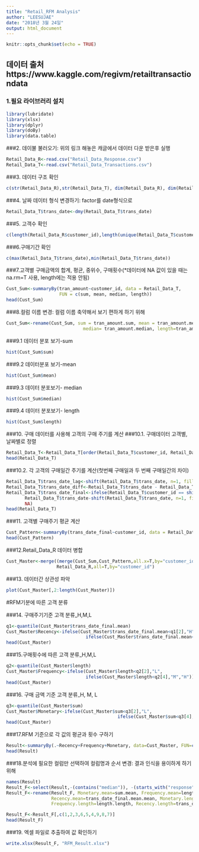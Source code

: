 ```yaml
---
title: "Retail_RFM Analysis"
author: "LEESUJAE"
date: "2018년 3월 24일"
output: html_document
---
```


```r
knitr::opts_chunk$set(echo = TRUE)
```

## 데이터 출처 https://www.kaggle.com/regivm/retailtransactiondata

### 1.필요 라이브러리 설치

```r
library(lubridate)
library(xlsx)
library(dplyr)
library(doBy)
library(data.table)

```

###2. 데이불 불러오기: 위의 링크 해놓은 캐글에서 데이터 다운 받은후 실행 

```r
Retail_Data_R<-read.csv("Retail_Data_Response.csv")
Retail_Data_T<-read.csv("Retail_Data_Transactions.csv")
```

###3. 데이터 구조 확인
```r
c(str(Retail_Data_R),str(Retail_Data_T), dim(Retail_Data_R), dim(Retail_Data_T))
```

###4.  날짜 데이터 형식 변경하기: factor를 date형식으로
```r
Retail_Data_T$trans_date<-dmy(Retail_Data_T$trans_date)
```

###5. 고객수 확인
```r
c(length(Retail_Data_R$customer_id),length(unique(Retail_Data_T$customer_id)))
```

###6.구매기간 확인
```r
c(max(Retail_Data_T$trans_date),min(Retail_Data_T$trans_date))
```

###7.고객별 구매금액의 합계, 평균, 중위수, 구매횟수(*데이터에 NA 값이 있을 때는 na.rm=T 사용, length에는 적용 안됨)  
```r
Cust_Sum<-summaryBy(tran_amount~customer_id, data = Retail_Data_T, 
                    FUN = c(sum, mean, median, length))
head(Cust_Sum)
```

###8.컬럼 이름 변경: 컬럼 이름 축약해서 보기 편하게 하기 위해
```r
Cust_Sum<-rename(Cust_Sum, sum = tran_amount.sum, mean = tran_amount.mean,
                             median= tran_amount.median, length=tran_amount.length)
```

###9.1 데이터 분포 보기-sum
```r
hist(Cust_Sum$sum)
```

###9.2 데이터분포 보기-mean
```r
hist(Cust_Sum$mean)
```

###9.3 데이터 분포보기- median
```r
hist(Cust_Sum$median)
```

###9.4 데이터 분포보기- length
```r
hist(Cust_Sum$length)
```

###10. 구매 데이터를 사용해 고객의 구매 주기를 계산
###10.1. 구매데이터 고객별, 날짜별로 정렬
```r
Retail_Data_T<-Retail_Data_T[order(Retail_Data_T$customer_id, Retail_Data_T$trans_date),]
head(Retail_Data_T)
```

###10.2. 각 고객의 구매일간 주기를 계산(첫번째 구매일과 두 번째 구매일간의 차이)
```r
Retail_Data_T$trans_date_lag<-shift(Retail_Data_T$trans_date, n=1, fill=NA, type = "lag")
Retail_Data_T$trans_date_diff<-Retail_Data_T$trans_date - Retail_Data_T$trans_date_lag
Retail_Data_T$trans_date_final<-ifelse(Retail_Data_T$customer_id == shift(Retail_Data_T$customer_id, n=1, fill = NA, type = "lag"),
       Retail_Data_T$trans_date-shift(Retail_Data_T$trans_date, n=1, fill=NA, type = "lag"),
       NA)
head(Retail_Data_T)
```

###11. 고객별 구매주기 평균 계산
```r
Cust_Pattern<-summaryBy(trans_date_final~customer_id, data = Retail_Data_T, FUN= mean, na.rm =TRUE)
head(Cust_Pattern)
```

###12.Retail_Data_R 데이터 병합
```r
Cust_Master<-merge((merge(Cust_Sum,Cust_Pattern,all.x=T,by="customer_id")),
                   Retail_Data_R,all=T,by="customer_id")
```

###13. 데이터간 상관성 파악
```r
plot(Cust_Master[,2:length(Cust_Master)])
```

#RFM기분에 따른 고객 분류

###14. 구매주기기준 고객 분류_H,M,L
```r
q1<-quantile(Cust_Master$trans_date_final.mean)
Cust_Master$Recency<-ifelse(Cust_Master$trans_date_final.mean<q1[2],"H",
                              ifelse(Cust_Master$trans_date_final.mean<q1[4],"M","L"))
head(Cust_Master)
```

###15.구매횟수에 따른 고객 분류_H,M,L
```r
q2<-quantile(Cust_Master$length)
Cust_Master$Frequency<-ifelse(Cust_Master$length<q2[2],"L",
                              ifelse(Cust_Master$length<q2[4],"M","H"))
head(Cust_Master)
```

###16. 구매 금액 기준 고객 분류_H, M, L
```r
q3<-quantile(Cust_Master$sum)
Cust_Master$Monetary<-ifelse(Cust_Master$sum<q3[2],"L",
                                          ifelse(Cust_Master$sum<q3[4],"M","H"))
head(Cust_Master)
```

###17.RFM 기준으로 각 값의 평균과 횟수 구하기
```r
Result<-summaryBy(.~Recency+Frequency+Monetary, data=Cust_Master, FUN=c(mean,length))
head(Result)
```
###18.분석에 필요한 컬럼만 선택하여 컬럼명과 순서 변경: 결과 인식을 용이하게 하기 위해
```r
names(Result)
Result_F<-select(Result,-(contains("median")), -(starts_with("response")),-(starts_with("mean")))
Result_F<-rename(Result_F, Monetary.mean=sum.mean, Frequency.mean=length.mean, 
                 Recency.mean=trans_date_final.mean.mean, Monetary.length=sum.length,
                 Frequency.length=length.length, Recency.length=trans_date_final.mean.length)

Result_F<-Result_F[,c(1,2,3,6,5,4,9,8,7)]
head(Result_F)
```

###19. 엑셀 파일로 추출하여 값 확인하기
```r
write.xlsx(Result_F, "RFM_Result.xlsx")
```
